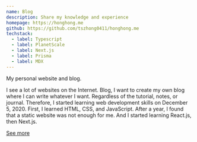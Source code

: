 ```yaml
---
name: Blog
description: Share my knowledge and experience
homepage: https://honghong.me
github: https://github.com/tszhong0411/honghong.me
techstack:
  - label: Typescript
  - label: PlanetScale
  - label: Next.js
  - label: Prisma
  - label: MDX
---
```


My personal website and blog.

I see a lot of websites on the Internet. Blog, I want to create my own blog where I can write whatever I want. Regardless of the tutorial, notes, or journal. Therefore, I started learning web development skills on December 5, 2020. First, I learned HTML, CSS, and JavaScript. After a year, I found that a static website was not enough for me. And I started learning React.js, then Next.js.

[See more](/about)
